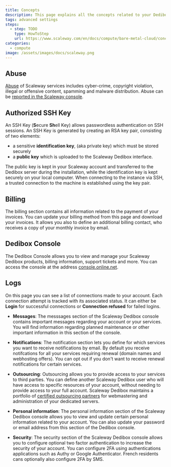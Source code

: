 ```yaml
---
title: Concepts
description: This page explains all the concepts related to your Dedibox account
tags: advanced settings
steps:
  - step: TODO
    type: HowToStep
    url: https://www.scaleway.com/en/docs/compute/bare-metal-cloud/concepts
categories:
  - compute
image: /assets/images/docs/scaleway.png
---
```



<Concept opened>

## Abuse

[Abuse](https://www.scaleway.com/en/abuse-notice/) of Scaleway services includes cyber-crime, copyright violation, illegal or offensive content, spamming and malware distribution. Abuse can be [reported in the Scaleway console](https://console.scaleway.com/support/abuses/create).

</Concept>


<Concept opened>

## Authorized SSH Key

An SSH Key (**S**ecure **Sh**ell Key) allows passwordless authentication on SSH sessions. An SSH Key is generated by creating an RSA key pair, consisting of two elements:

- a sensitive **identification key**, (aka private key) which must be stored securely
- a **public key** which is uploaded to the Scaleway Dedibox interface.

The public key is kept in your Scaleway account and transferred to the Dedibox server during the installation, while the identification key is kept securely on your local computer. When connecting to the instance via SSH, a trusted connection to the machine is established using the key pair.

</Concept>

<Concept opened>

## Billing

The billing section contains all information related to the payment of your invoices. You can update your billing method from this page and download your invoices. It allows you also to define an additional billing contact, who receives a copy of your monthly invoice by email.

</Concept>

<Concept opened>

## Dedibox Console

The Dedibox Console allows you to view and manage your Scaleway Dedibox products, billing information, support tickets and more. You can access the console at the address [console.online.net](https://console.online.net).

</Concept>

<Concept>

## Logs

On this page you can see a list of connections made to your account. Each connection attempt is tracked with its associated status. It can either be **Login** for successful connections or **Connection refused** for failed logins.

* **Messages**: The messsages section of the Scaleway Dedibox console contains important messages regarding your account or your services. You will find information regarding planned maintenance or other important information in this section of the console.

* **Notifications**: The notification section lets you define for which services you want to receive notifications by email. By default you receive notifcations for all your services requiring renewal (domain names and webhosting offers). You can opt out if you don't want to receive renewal notifications for certain services.

* **Outsourcing**: Outsourcing allows you to provide access to your services to third parties. You can define another Scaleway Dedibox user who will have access to specific resources of your account, without needing to provide access to your full account. Scaleway Dedibox maintains a portfolio of [certified outsourcing partners](https://www.scaleway.com/en/dedibox/outsourcing/) for webmastering and administration of your dedicated servers.

* **Personal information**: The personal information section of the Scaleway Dedibox console allows you to view and update certain personal information related to your account. You can also update your password or email address from this section of the Dedibox console.

* **Security**: The security section of the Scaleway Dedibox console allows you to configure optional two factor authentication to increase the security of your account. You can configure 2FA using authentications applications such as Authy or Google Authenticator. French residents cans optionally also configure 2FA by SMS.

</Concept>
